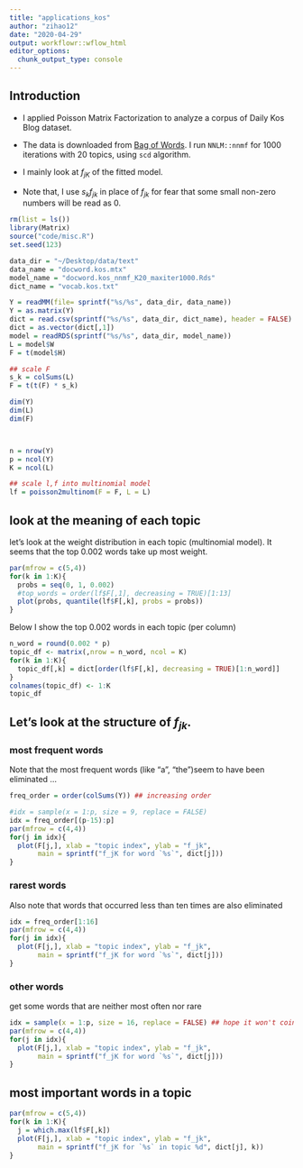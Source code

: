 ```yaml
---
title: "applications_kos"
author: "zihao12"
date: "2020-04-29"
output: workflowr::wflow_html
editor_options:
  chunk_output_type: console
---
```


## Introduction
* I applied Poisson Matrix Factorization to analyze a corpus of Daily Kos Blog dataset.\

* The data is downloaded from [Bag of Words](https://archive.ics.uci.edu/ml/datasets/Bag+of+Words). I run `NNLM::nnmf` for $1000$ iterations with $20$ topics, using `scd` algorithm.\

* I mainly look at $f_{jK}$ of the fitted model. \

* Note that, I use $s_k f_{jk}$ in place of $f_{jk}$ for fear that some small non-zero numbers will be read as 0. 
```r
rm(list = ls())
library(Matrix)
source("code/misc.R")
set.seed(123)

data_dir = "~/Desktop/data/text"
data_name = "docword.kos.mtx"
model_name = "docword.kos_nnmf_K20_maxiter1000.Rds"
dict_name = "vocab.kos.txt"

Y = readMM(file= sprintf("%s/%s", data_dir, data_name))
Y = as.matrix(Y)
dict = read.csv(sprintf("%s/%s", data_dir, dict_name), header = FALSE)
dict = as.vector(dict[,1])
model = readRDS(sprintf("%s/%s", data_dir, model_name))
L = model$W
F = t(model$H)

## scale F
s_k = colSums(L)
F = t(t(F) * s_k)

dim(Y)
dim(L)
dim(F)



n = nrow(Y)
p = ncol(Y)
K = ncol(L)

## scale l,f into multinomial model
lf = poisson2multinom(F = F, L = L)
```

## look at the meaning of each topic 
let's look at the weight distribution in each topic (multinomial model). It seems that the top $0.002$ words take up most weight.
```r
par(mfrow = c(5,4))
for(k in 1:K){
  probs = seq(0, 1, 0.002)
  #top_words = order(lf$F[,1], decreasing = TRUE)[1:13]
  plot(probs, quantile(lf$F[,k], probs = probs))
}
```

Below I show the top $0.002$ words in each topic (per column)
```r
n_word = round(0.002 * p)
topic_df <- matrix(,nrow = n_word, ncol = K)
for(k in 1:K){
  topic_df[,k] = dict[order(lf$F[,k], decreasing = TRUE)[1:n_word]]
}
colnames(topic_df) <- 1:K
topic_df
```



## Let's look at the structure of $f_{jk}$.

### most frequent words
Note that the most frequent words (like "a", "the")seem to have been eliminated ...
```r
freq_order = order(colSums(Y)) ## increasing order

#idx = sample(x = 1:p, size = 9, replace = FALSE)
idx = freq_order[(p-15):p]
par(mfrow = c(4,4))
for(j in idx){
  plot(F[j,], xlab = "topic index", ylab = "f_jk",
       main = sprintf("f_jK for word `%s`", dict[j]))
}

```

### rarest words
Also note that words that occurred less than ten times are also eliminated
```r
idx = freq_order[1:16]
par(mfrow = c(4,4))
for(j in idx){
  plot(F[j,], xlab = "topic index", ylab = "f_jk",
       main = sprintf("f_jK for word `%s`", dict[j]))
}
```

### other words
get some words that are neither most often nor rare 
```r
idx = sample(x = 1:p, size = 16, replace = FALSE) ## hope it won't coincide with previous choices
par(mfrow = c(4,4))
for(j in idx){
  plot(F[j,], xlab = "topic index", ylab = "f_jk",
       main = sprintf("f_jK for word `%s`", dict[j]))
}
```

## most important words in a topic
```r
par(mfrow = c(5,4))
for(k in 1:K){
  j = which.max(lf$F[,k])
  plot(F[j,], xlab = "topic index", ylab = "f_jk",
       main = sprintf("f_jK for `%s` in topic %d", dict[j], k))
}
```


